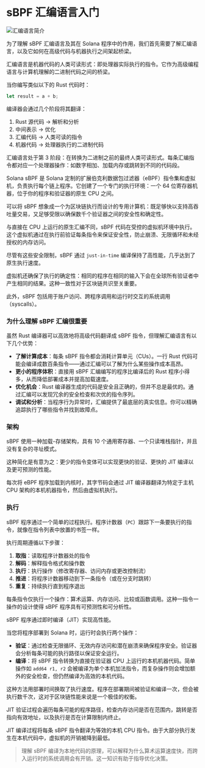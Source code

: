
# sBPF 汇编语言入门

![汇编语言简介](/graphics/course-banners/introduction-to-assembly.png)

为了理解 sBPF 汇编语言及其在 Solana 程序中的作用，我们首先需要了解汇编语言，以及它如何在高级代码与机器执行之间架起桥梁。

<ArticleSection name="汇编语言" id="the-assembly-language" level="h2" />

汇编语言是机器代码的人类可读形式：即处理器实际执行的指令。它作为高级编程语言与计算机理解的二进制代码之间的桥梁。

当你编写类似以下的 Rust 代码时：

```rust
let result = a + b;
```

编译器会通过几个阶段将其翻译：
1. Rust 源代码 → 解析和分析
2. 中间表示 → 优化
3. 汇编代码 → 人类可读的指令
4. 机器代码 → 处理器执行的二进制代码

汇编语言处于第 3 阶段：在转换为二进制之前的最终人类可读形式。每条汇编指令都对应一个处理器操作：如数字相加、加载内存或跳转到不同的代码段。

<ArticleSection name="sBPF 虚拟机" id="the-sbpf-virtual-machine" level="h2" />

Solana sBPF 是 Solana 定制的扩展伯克利数据包过滤器（eBPF）指令集和虚拟机，负责执行每个链上程序。它创建了一个专门的执行环境：一个 64 位寄存器机器，位于你的程序和验证器的原生 CPU 之间。

可以将 sBPF 想象成一个为区块链执行而设计的专用计算机：既足够快以支持高吞吐量交易，又足够受限以确保数千个验证器之间的安全性和确定性。

与直接在 CPU 上运行的原生汇编不同，sBPF 代码在受控的虚拟机环境中执行。这个虚拟机通过在执行前验证每条指令来保证安全性，防止崩溃、无限循环和未经授权的内存访问。

尽管有这些安全限制，sBPF 通过 `just-in-time` 编译保持了高性能，几乎达到了原生执行速度。

虚拟机还确保了执行的确定性：相同的程序在相同的输入下会在全球所有验证者中产生相同的结果。这种一致性对于区块链共识至关重要。

此外，sBPF 包括用于账户访问、跨程序调用和运行时交互的系统调用（syscalls）。

### 为什么理解 sBPF 汇编很重要

虽然 Rust 编译器可以高效地将高级代码翻译成 sBPF 指令，但理解汇编语言有以下几个优势：
- **了解计算成本**：每条 sBPF 指令都会消耗计算单元（CUs）。一行 Rust 代码可能会编译成数百条指令——通过汇编可以了解为什么某些操作成本高昂。
- **更小的程序体积**：直接用 sBPF 汇编编写的程序比编译后的 Rust 程序小得多，从而降低部署成本并提高加载速度。
- **优化机会**：Rust 编译器生成的代码是安全且正确的，但并不总是最优的。通过汇编可以发现冗余的安全检查和次优的指令序列。
- **调试和分析**：当程序行为异常时，汇编提供了最底层的真实信息。你可以精确追踪执行了哪些指令并找到故障点。

### 架构

sBPF 使用一种加载-存储架构，具有 10 个通用寄存器、一个只读堆栈指针，并且没有复杂的寻址模式。

这种简化是有意为之：更少的指令变体可以实现更快的验证、更快的 JIT 编译以及更可预测的性能。

每次将 eBPF 程序加载到内核时，其字节码会通过 JIT 编译器翻译为特定于主机 CPU 架构的本机机器指令，然后由虚拟机执行。

### 执行

sBPF 程序通过一个简单的过程执行。程序计数器（`PC`）跟踪下一条要执行的指令，就像在指令列表中放置的书签一样。

执行周期遵循以下步骤：
1. **取指**：读取程序计数器处的指令
2. **解码**：解释指令格式和操作数
3. **执行**：执行操作（修改寄存器、访问内存或更改控制流）
4. **推进**：将程序计数器移动到下一条指令（或在分支时跳转）
5. **重复**：持续执行直到程序退出

每条指令仅执行一个操作：算术运算、内存访问、比较或函数调用。这种一指令一操作的设计使得 sBPF 程序具有可预测性和可分析性。

<ArticleSection name="JIT 编译器管道" id="the-jit-compiler-pipeline" level="h2" />

sBPF 程序通过即时编译（JIT）实现高性能。

当您将程序部署到 Solana 时，运行时会执行两个操作：
- **验证**：通过检查无限循环、无效内存访问和潜在崩溃来确保程序安全。验证器会分析每条可能的执行路径以保证安全运行。
- **编译**：将 sBPF 指令转换为直接在验证器 CPU 上运行的本机机器代码。简单操作如 `add64 r1, r2` 会被编译为单个本机加法指令，而复杂操作则会增加额外的安全检查，但仍然编译为高效的本机代码。

这种方法用部署时间换取了执行速度。程序在部署期间被验证和编译一次，但会被执行数千次，这对于区块链性能来说是一个极佳的权衡。

JIT 验证过程会遍历每条可能的程序路径，检查内存访问是否在范围内，跳转是否指向有效地址，以及执行是否在计算限制内终止。

JIT 编译过程将每条 sBPF 指令翻译为等效的本机 CPU 指令。由于大部分执行发生在本机代码中，虚拟机的开销被降到最低。

> 理解 sBPF 编译为本地代码的原理，可以解释为什么算术运算速度快，而跨入运行时的系统调用会有开销。这一知识有助于指导优化决策。